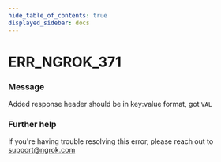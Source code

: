 ```yaml
---
hide_table_of_contents: true
displayed_sidebar: docs
---
```



# ERR_NGROK_371

### Message

Added response header should be in key:value format, got `VAL`

<ErrorDetails error="err_ngrok_371" />

### Further help

If you're having trouble resolving this error, please reach out to [support@ngrok.com](mailto:support@ngrok.com?subject=Help%20with%20ERR_NGROK_371)

